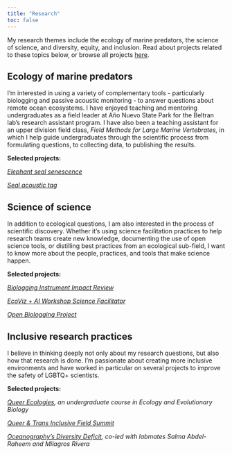 ```yaml
---
title: "Research"
toc: false 
---
```


My research themes include the ecology of marine predators, the science of science, and diversity, equity, and inclusion. Read about projects related to these topics below, or browse all projects [here](https://allisonpayne.github.io/projects.html).

## Ecology of marine predators

I'm interested in using a variety of complementary tools - particularly biologging and passive acoustic monitoring - to answer questions about remote ocean ecosystems. I have enjoyed teaching and mentoring undergraduates as a field leader at Año Nuevo State Park for the Beltran lab's research assistant program. I have also been a teaching assistant for an upper division field class, *Field Methods for Large Marine Vertebrates,* in which I help guide undergraduates through the scientific process from formulating questions, to collecting data, to publishing the results.

**Selected projects:**

[*Elephant seal senescence*](https://allisonpayne.github.io/sealaging/paperv3.html)

[*Seal acoustic tag*](https://allisonpayne.github.io/projects/Seal%20Acoustic%20Tag/)

## Science of science

In addition to ecological questions, I am also interested in the process of scientific discovery. Whether it's using science facilitation practices to help research teams create new knowledge, documenting the use of open science tools, or distilling best practices from an ecological sub-field, I want to know more about the people, practices, and tools that make science happen.

**Selected projects:**

[*Biologging Instrument Impact Review*](https://ecoevorxiv.org/repository/view/6784/)

[*EcoViz + AI Workshop Science Facilitator*](https://harmless-dolomite-426.notion.site/ac0866fc656441d7a26c071ad528ed15?v=8f6278b036774b7b86e969dbc31e3de4)

[*Open Biologging Project*](https://flukeandfeather.github.io/openbiologging/)

## Inclusive research practices

I believe in thinking deeply not only about my research questions, but also how that research is done. I'm passionate about creating more inclusive environments and have worked in particular on several projects to improve the safety of LGBTQ+ scientists.

**Selected projects:**

[*Queer Ecologies*](https://allisonpayne.github.io/queerecologies/)*, an undergraduate course in Ecology and Evolutionary Biology*

[*Queer & Trans Inclusive Field Summit*](https://jasper-cat-921.notion.site/43bde69971c8403d91cb2f9a4fb18e75?v=16b6c3408d514d34ada36ebf36d1db99)

[*Oceanography's Diversity Deficit*](https://tos.org/oceanography/assets/docs/36-4-payne.pdf)*, co-led with labmates Salma Abdel-Raheem and Milagros Rivera*

